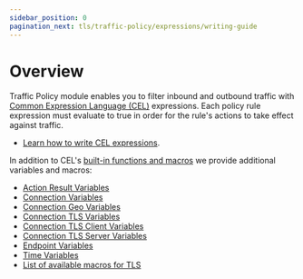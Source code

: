 ```yaml
---
sidebar_position: 0
pagination_next: tls/traffic-policy/expressions/writing-guide
---
```


# Overview

Traffic Policy module enables you to filter inbound and outbound traffic with [Common Expression Language (CEL)](https://github.com/google/cel-spec) expressions. Each policy rule expression must evaluate to true in order for
the rule's actions to take effect against traffic.

- [Learn how to write CEL expressions](/docs/tls/traffic-policy/expressions/writing-guide).

In addition to CEL's [built-in functions and macros](https://github.com/google/cel-spec/blob/master/doc/langdef.md#macros) we provide additional variables and macros:

- [Action Result Variables](/docs/tls/traffic-policy/expressions/variables#action-result-variables)
- [Connection Variables](/docs/tls/traffic-policy/expressions/variables#connection-variables)
- [Connection Geo Variables](/docs/tls/traffic-policy/expressions/variables#connection-geo-variables)
- [Connection TLS Variables](/docs/tls/traffic-policy/expressions/variables#connection-tls-variables)
- [Connection TLS Client Variables](/docs/tls/traffic-policy/expressions/variables#connection-tls-client-variables)
- [Connection TLS Server Variables](/docs/tls/traffic-policy/expressions/variables#connection-tls-server-variables)
- [Endpoint Variables](/docs/tls/traffic-policy/expressions/variables#endpoint-variables)
- [Time Variables](/docs/tls/traffic-policy/expressions/variables#time-variables)
- [List of available macros for TLS](/docs/tls/traffic-policy/expressions/macros)
